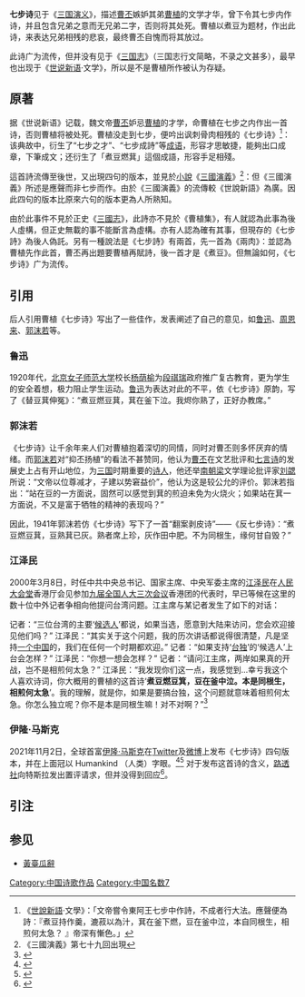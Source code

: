 '''七步诗'''见于《[[三国演义|三国演义]]》，描述[[曹丕|曹丕]]嫉妒其弟[[曹植|曹植]]的文学才华，曾下令其七步内作诗，并且包含兄弟之意而无兄弟二字，否则将其处死。曹植以煮豆为题材，作出此诗，来表达兄弟相残的悲哀，最终曹丕自愧而将其放过。

此诗广为流传，但并没有见于《[[三国志|三国志]]》（三国志行文简略，不录之文甚多），最早也出现于《[[世说新语|世说新语]]·文学》，所以是不是曹植所作被认为存疑。

== 原著 ==
据《世说新语》记载，魏文帝[[曹丕|曹丕]]妒忌[[曹植|曹植]]的才学，命曹植在七步之内作出一首诗，否则曹植将被处死。曹植没走到七步，便吟出讽刺骨肉相残的《七步诗》<ref>《[[世說新語|世說新語]]·文學》：「文帝嘗令東阿王七步中作詩，不成者行大法。應聲便為詩：『煮豆持作羹，漉菽以為汁，萁在釜下燃，豆在釜中泣，本自同根生，相煎何太急？ 』帝深有慚色。」</ref>：{{blockquote|煮豆持作羹，漉菽以為汁，<br>萁在釜下燃，豆在釜中泣，<br>本自同根生，相煎何太急？}}该典故中，衍生了“七步之才”、“七步成詩”等[[成语|成语]]，形容才思敏捷，能夠出口成章，下筆成文；还衍生了「煮豆燃萁」這個成語，形容手足相殘。

這首詩流傳至後世，又出現四句的版本，並見於[[小說|小說]]《[[三國演義|三國演義]]》<ref>《三國演義》第七十九回出現</ref>：{{blockquote|煮豆燃豆萁，豆在釜中泣，<br>本是同根生，相煎何太急。}}但《三國演義》所述是應聲而非七步而作。由於《三國演義》的流傳較《世說新語》為廣。因此四句的版本比原來六句的版本更為人所熟知。

由於此事件不見於正史《[[三國志|三國志]]》，此詩亦不見於《曹植集》，有人就認為此事為後人虛構，但正史無載的事不能斷言為虛構。亦有人認為確有其事，但現存的《七步詩》為後人偽託。另有一種說法是《七步詩》有兩首，先一首為《兩肉》：{{blockquote|兩肉齊道行，頭上帶凹骨。<br>相遇塊山下，郯起相搪突。<br>二敵不俱剛，一肉臥土窟。<br>非是力不如，盛氣不洩畢。}}並認為曹植先作此首，曹丕再出題要曹植再賦詩，後一首才是《煮豆》。但無論如何，《七步诗》广为流传。

== 引用 ==
后人引用曹植《七步诗》写出了一些佳作，发表阐述了自己的意见，如[[鲁迅|鲁迅]]、[[周恩来|周恩来]]、[[郭沫若|郭沫若]]等。

=== 鲁迅 ===
1920年代，[[北京女子师范大学|北京女子师范大学]]校长[[杨荫榆|杨荫榆]]为[[段祺瑞|段祺瑞]]政府推广复古教育，更为学生的安全着想，极力阻止学生运动。[[鲁迅|鲁迅]]为表达对此的不平，依《七步诗》原韵，写了《替豆萁伸冤》：“煮豆燃豆萁，萁在釜下泣。我烬你熟了，正好办教席。”

=== 郭沫若 ===

《七步诗》让千余年来人们对曹植抱着深切的同情，同时对曹丕则多怀厌弃的情绪。而[[郭沫若|郭沫若]]对“抑丕扬植”的看法不甚赞同，他认为[[曹丕|曹丕]]在文艺批评和[[七言诗|七言诗]]的发展史上占有开山地位，为[[三国|三国]]时期重要的[[诗人|诗人]]，他还举[[南朝梁|南朝梁]]文学理论批评家[[刘勰|刘勰]]所说：“文帝以位尊减才，子建以势窘益价”，他认为这是较公允的评价。郭沫若指出：“站在豆的一方面说，固然可以感觉到萁的煎迫未免为火烧火；如果站在萁一方面说，不又是富于牺牲的精神的表现吗？”

因此，1941年郭沫若仿《七步诗》写下了一首“翻案剥皮诗”——《反七步诗》：“煮豆燃豆萁，豆熟萁已灰。熟者席上珍，灰作田中肥。不为同根生，缘何甘自毁？”

=== 江泽民 ===

2000年3月8日，时任中共中央总书记、国家主席、中央军委主席的[[江泽民|江泽民]]在[[人民大会堂|人民大会堂]]香港厅会见参加[[第九届全国人民代表大会|九届全国人大三次会议]]香港团的代表时，早已等候在这里的数十位中外记者争相向他提问台湾问题。江主席与某记者发生了如下的对话：

记者：“三位台湾的主要‘[[2000年中华民国总统选举|候选人]]’都说，如果当选，愿意到大陆来访问，您会欢迎接见他们吗？”
江泽民：“其实关于这个问题，我的历次讲话都说得很清楚，凡是坚持[[一个中国|一个中国]]的，我们在任何一个时期都欢迎。”
记者：“如果支持‘[[台湾独立运动|台独]]’的‘候选人’上台会怎样？”
江泽民：“你想一想会怎样？”
记者：“请问江主席，两岸如果真的开战，岂不是相煎何太急？”
江泽民：“我发现你们这一点，我感觉到...幸亏我这个人喜欢诗词，你大概用的曹植的这首诗‘'''煮豆燃豆箕，豆在釜中泣。本是同根生，相煎何太急'''’。我的理解，就是你，如果是要搞台独，这个问题就意味着相煎何太急。你怎么独立呢？你不是本是同根生嘛！对不对啊？”<ref>{{Cite web|url= http://www.chinanews.com/gn/cns60/news/89.shtml|title= 江泽民五分钟答台湾问题|work= 中新社|date= 2000年3月8日|access-date= 2021年11月3日|archive-date= 2021年11月2日|archive-url= https://web.archive.org/web/20211102154310/https://www.chinanews.com/gn/cns60/news/89.shtml|dead-url= no}}</ref>

=== 伊隆·马斯克 ===
2021年11月2日，全球首富[[伊隆·马斯克|伊隆·马斯克]]在[[Twitter|Twitter]]及[[新浪微博|微博]]上发布《七步诗》四句版本，并在上面冠以 Humankind （人类）字眼。<ref>{{cite web|url=https://www.zaobao.com/realtime/china/story20211102-1209404|title=马斯克在推特发曹植《七步诗》|website=联合早报|date=2021-11-02|access-date=2021-11-02|dead-url=no|archive-url=https://web.archive.org/web/20211102015155/https://www.zaobao.com.sg/realtime/china/story20211102-1209404|archive-date=2021-11-02}}</ref><ref>{{cite web|url=https://udn.com/news/story/6811/5860131|title=馬斯克推特微博發曹植《七步詩》 網友：這什麼意思？|website=聯合新聞網|date=2021-11-02|access-date=2021-11-02|dead-url=no|archive-date=2021-11-03|archive-url=https://web.archive.org/web/20211103035155/https://udn.com/news/story/6811/5860131}}</ref> 对于发布这首诗的含义，[[路透社|路透社]]向特斯拉发出置评请求，但并没得到回应<ref>{{Cite web|url= https://www.reuters.com/article/%E9%A9%AC%E6%96%AF%E5%85%8B%E5%8F%91%E4%B8%AD%E6%96%87%E4%B8%83%E6%AD%A5%E8%AF%97%E5%BC%95%E4%BC%97%E8%AF%B4%E7%BA%B7%E7%BA%AD%EF%BC%9A%E6%98%AF%E5%9B%9E%E5%BA%94%E9%80%BC%E6%8D%90-%E6%9A%97%E6%8C%87%E7%8B%97%E7%8B%97%E5%B8%81-%E8%BF%98%E6%98%AF%E8%8F%9C%E8%B0%B1-idCNL4S2RT1FN|title= 马斯克发中文七步诗引众说纷纭：是回应逼捐、暗指狗狗币、还是菜谱？|date= 2021-11-02|work= 路透社|access-date= 2021-11-03|archive-date= 2021-11-03|archive-url= https://web.archive.org/web/20211103122713/https://www.reuters.com/article/%E9%A9%AC%E6%96%AF%E5%85%8B%E5%8F%91%E4%B8%AD%E6%96%87%E4%B8%83%E6%AD%A5%E8%AF%97%E5%BC%95%E4%BC%97%E8%AF%B4%E7%BA%B7%E7%BA%AD%EF%BC%9A%E6%98%AF%E5%9B%9E%E5%BA%94%E9%80%BC%E6%8D%90-%E6%9A%97%E6%8C%87%E7%8B%97%E7%8B%97%E5%B8%81-%E8%BF%98%E6%98%AF%E8%8F%9C%E8%B0%B1-idCNL4S2RT1FN|dead-url= no}}</ref>。

== 引注 ==
{{reflist}}

== 参见 ==
* [[章怀太子#黃臺瓜辭|黃臺瓜辭]]

[[Category:中国诗歌作品|Category:中国诗歌作品]]
[[Category:中国名数7|Category:中国名数7]]
